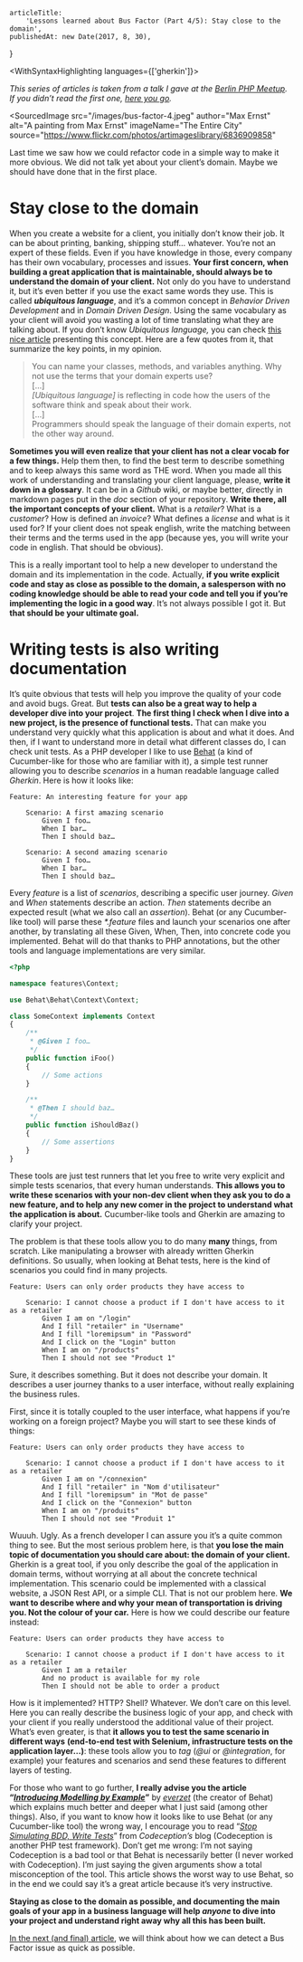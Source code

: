 
<Layout>

    articleTitle:
        'Lessons learned about Bus Factor (Part 4/5): Stay close to the domain',
    publishedAt: new Date(2017, 8, 30),
}

<WithSyntaxHighlighting languages={['gherkin']}>

<ArticleInfos meta={meta} />

_This series of articles is taken from a talk I gave at the_ [_Berlin PHP Meetup_](https://twitter.com/bephpug)_. If you didn’t read the first one,_ [_here you go_](/articles/bus-factor-3)_._

<SourcedImage
    src="/images/bus-factor-4.jpeg"
    author="Max Ernst"
    alt="A painting from Max Ernst"
    imageName="The Entire City"
    source="https://www.flickr.com/photos/artimageslibrary/6836909858"
></SourcedImage>

Last time we saw how we could refactor code in a simple way to make it more obvious. We did not talk yet about your client’s domain. Maybe we should have done that in the first place.

# Stay close to the domain

When you create a website for a client, you initially don’t know their job. It can be about printing, banking, shipping stuff… whatever. You’re not an expert of these fields. Even if you have knowledge in those, every company has their own vocabulary, processes and issues. **Your first concern, when building a great application that is maintainable, should always be to understand the domain of your client.** Not only do you have to understand it, but it’s even better if you use the exact same words they use. This is called **_ubiquitous language_**, and it’s a common concept in _Behavior Driven Development_ and in _Domain Driven Design_. Using the same vocabulary as your client will avoid you wasting a lot of time translating what they are talking about. If you don’t know _Ubiquitous language,_ you can check [this nice article](http://www.jamesshore.com/Agile-Book/ubiquitous_language.html) presenting this concept. Here are a few quotes from it, that summarize the key points, in my opinion.

> You can name your classes, methods, and variables anything. Why not use the terms that your domain experts use?  
> \[…\]  
> _\[Ubiquitous language\]_ is reflecting in code how the users of the software think and speak about their work.  
> \[…\]  
> Programmers should speak the language of their domain experts, not the other way around.

**Sometimes you will even realize that your client has not a clear vocab for a few things.** Help them then, to find the best term to describe something and to keep always this same word as THE word. When you made all this work of understanding and translating your client language, please, **write it down in a glossary**. It can be in a _Github_ wiki, or maybe better, directly in markdown pages put in the _doc_ section of your repository. **Write there, all the important concepts of your client.** What is a _retailer_? What is a _customer_? How is defined an _invoice_? What defines a _license_ and what is it used for? If your client does not speak english, write the matching between their terms and the terms used in the app (because yes, you will write your code in english. That should be obvious).

This is a really important tool to help a new developer to understand the domain and its implementation in the code. Actually, **if you write explicit code and stay as close as possible to the domain, a salesperson with no coding knowledge should be able to read your code and tell you if you’re implementing the logic in a good way**. It’s not always possible I got it. But **that should be your ultimate goal.**

# Writing tests is also writing documentation

It’s quite obvious that tests will help you improve the quality of your code and avoid bugs. Great. But **tests can also be a great way to help a developer dive into your project**. **The first thing I check when I dive into a new project, is the presence of functional tests.** That can make you understand very quickly what this application is about and what it does. And then, if I want to understand more in detail what different classes do, I can check unit tests. As a PHP developer I like to use [Behat](http://behat.org/en/latest/) (a kind of Cucumber-like for those who are familiar with it), a simple test runner allowing you to describe _scenarios_ in a human readable language called _Gherkin_. Here is how it looks like:

```gherkin
Feature: An interesting feature for your app

    Scenario: A first amazing scenario
        Given I foo…
        When I bar…
        Then I should baz…

    Scenario: A second amazing scenario
        Given I foo…
        When I bar…
        Then I should baz…

```

Every _feature_ is a list of _scenarios_, describing a specific user journey. _Given_ and _When_ statements describe an action. _Then_ statements decribe an expected result (what we also call an _assertion_). Behat (or any Cucumber-like tool) will parse these _\*.feature_ files and launch your scenarios one after another, by translating all these Given, When, Then, into concrete code you implemented. Behat will do that thanks to PHP annotations, but the other tools and language implementations are very similar.

```php
<?php

namespace features\Context;

use Behat\Behat\Context\Context;

class SomeContext implements Context
{
    /**
     * @Given I foo…
     */
    public function iFoo()
    {
        // Some actions
    }

    /**
     * @Then I should baz…
     */
    public function iShouldBaz()
    {
        // Some assertions
    }
}
```

These tools are just test runners that let you free to write very explicit and simple tests scenarios, that every human understands. **This allows you to write these scenarios with your non-dev client when they ask you to do a new feature, and to help any new comer in the project to understand what the application is about.** Cucumber-like tools and Gherkin are amazing to clarify your project.

The problem is that these tools allow you to do many **many** things, from scratch. Like manipulating a browser with already written Gherkin definitions. So usually, when looking at Behat tests, here is the kind of scenarios you could find in many projects.

```gherkin
Feature: Users can only order products they have access to

    Scenario: I cannot choose a product if I don't have access to it as a retailer
        Given I am on "/login"
        And I fill "retailer" in "Username"
        And I fill "loremipsum" in "Password"
        And I click on the "Login" button
        When I am on "/products"
        Then I should not see "Product 1"
```

Sure, it describes something. But it does not describe your domain. It describes a user journey thanks to a user interface, without really explaining the business rules.

First, since it is totally coupled to the user interface, what happens if you’re working on a foreign project? Maybe you will start to see these kinds of things:

```gherkin
Feature: Users can only order products they have access to

    Scenario: I cannot choose a product if I don't have access to it as a retailer
        Given I am on "/connexion"
        And I fill "retailer" in "Nom d'utilisateur"
        And I fill "loremipsum" in "Mot de passe"
        And I click on the "Connexion" button
        When I am on "/produits"
        Then I should not see "Produit 1"
```

Wuuuh. Ugly. As a french developer I can assure you it’s a quite common thing to see. But the most serious problem here, is that **you lose the main topic of documentation you should care about: the domain of your client.** Gherkin is a great tool, if you only describe the goal of the application in domain terms, without worrying at all about the concrete technical implementation. This scenario could be implemented with a classical website, a JSON Rest API, or a simple CLI. That is not our problem here. **We want to describe where and why your mean of transportation is driving you. Not the colour of your car.** Here is how we could describe our feature instead:

```gherkin
Feature: Users can order products they have access to

    Scenario: I cannot choose a product if I don't have access to it as a retailer
        Given I am a retailer
        And no product is available for my role
        Then I should not be able to order a product
```

How is it implemented? HTTP? Shell? Whatever. We don’t care on this level. Here you can really describe the business logic of your app, and check with your client if you really understood the additional value of their project. What’s even greater, is that **it allows you to test the same scenario in different ways** **(end-to-end test with Selenium, infrastructure tests on the application layer…)**: these tools allow you to _tag_ (_@ui_ or _@integration_, for example) your features and scenarios and send these features to different layers of testing.

For those who want to go further, **I really advise you the article “**[**_Introducing Modelling by Example_**](http://stakeholderwhisperer.com/posts/2014/10/introducing-modelling-by-example)**”** by [_everzet_](https://medium.com/u/966f5e8d0a64?source=post_page-----b0d315195678--------------------------------) (the creator of Behat) which explains much better and deeper what I just said (among other things). Also, if you want to know how it looks like to use Behat (or any Cucumber-like tool) the wrong way, I encourage you to read “[_Stop Simulating BDD, Write Tests_](http://codeception.com/12-20-2012/not-bdd.html)” from _Codeception’s_ blog (Codeception is another PHP test framework). Don’t get me wrong: I’m not saying Codeception is a bad tool or that Behat is necessarily better (I never worked with Codeception). I’m just saying the given arguments show a total misconception of the tool. This article shows the worst way to use Behat, so in the end we could say it’s a great article because it’s very instructive.

**Staying as close to the domain as possible, and documenting the main goals of your app in a business language will help _anyone_ to dive into your project and understand right away why all this has been built.**

[In the next (and final) article](/articles/bus-factor-5), we will think about how we can detect a Bus Factor issue as quick as possible.

</WithSyntaxHighlighting>

</Layout>
